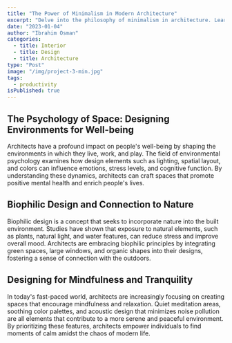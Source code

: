```yaml
---
title: "The Power of Minimalism in Modern Architecture"
excerpt: "Delve into the philosophy of minimalism in architecture. Learn how architects use clean lines, simple forms, and a focus on essential elements to create striking, uncluttered designs that resonate with today's aesthetics."
date: "2023-01-04"
author: "Ibrahim Osman"
categories:
  - title: Interior
  - title: Design
  - title: Architecture
type: "Post"
image: "/img/project-3-min.jpg"
tags:
  - productivity
isPublished: true
---
```


## The Psychology of Space: Designing Environments for Well-being

Architects have a profound impact on people's well-being by shaping the environments in which they live, work, and play. The field of environmental psychology examines how design elements such as lighting, spatial layout, and colors can influence emotions, stress levels, and cognitive function. By understanding these dynamics, architects can craft spaces that promote positive mental health and enrich people's lives.

## Biophilic Design and Connection to Nature

Biophilic design is a concept that seeks to incorporate nature into the built environment. Studies have shown that exposure to natural elements, such as plants, natural light, and water features, can reduce stress and improve overall mood. Architects are embracing biophilic principles by integrating green spaces, large windows, and organic shapes into their designs, fostering a sense of connection with the outdoors.

## Designing for Mindfulness and Tranquility

In today's fast-paced world, architects are increasingly focusing on creating spaces that encourage mindfulness and relaxation. Quiet meditation areas, soothing color palettes, and acoustic design that minimizes noise pollution are all elements that contribute to a more serene and peaceful environment. By prioritizing these features, architects empower individuals to find moments of calm amidst the chaos of modern life.

